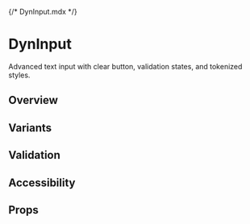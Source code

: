 {/* DynInput.mdx */}

<Meta of={Stories} />

# DynInput

Advanced text input with clear button, validation states, and tokenized styles.

## Overview
<Canvas of={Stories.Default} />

## Variants
<Canvas of={Stories.WithPrefixSuffix} />

## Validation
<Canvas of={Stories.ErrorState} />

## Accessibility
<Canvas of={Stories.AccessibilityDemo} />

## Props
<Controls of={Stories.Default} />
